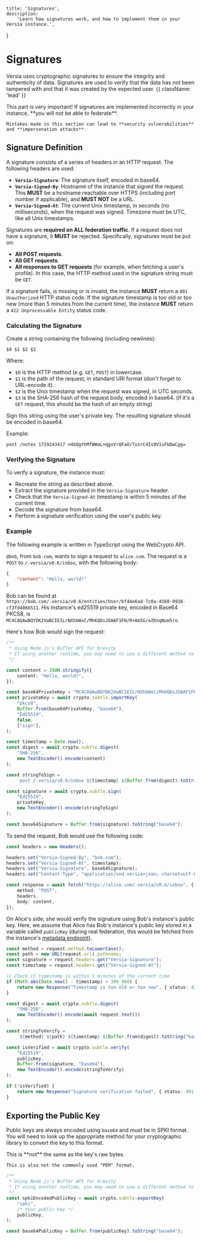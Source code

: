     title: 'Signatures',
    description:
        'Learn how signatures work, and how to implement them in your Versia instance.',
}

# Signatures

Versia uses cryptographic signatures to ensure the integrity and authenticity of data. Signatures are used to verify that the data has not been tampered with and that it was created by the expected user. {{ className: 'lead' }}

<Note>
    This part is very important! If signatures are implemented incorrectly in your instance, **you will not be able to federate**.

    Mistakes made in this section can lead to **security vulnerabilities** and **impersonation attacks**.
</Note>

## Signature Definition

A signature consists of a series of headers in an HTTP request. The following headers are used:
- **`Versia-Signature`**: The signature itself, encoded in base64.
- **`Versia-Signed-By`**: Hostname of the instance that signed the request. This **MUST** be a hostname reachable over HTTPS (including port number if applicable), and **MUST NOT** be a URL.
- **`Versia-Signed-At`**: The current Unix timestamp, in seconds (no milliseconds), when the request was signed. Timezone must be UTC, like all Unix timestamps.

Signatures are **required on ALL federation traffic**. If a request does not have a signature, it **MUST** be rejected. Specifically, signatures must be put on:
- **All POST requests**.
- **All GET requests**.
- **All responses to GET requests** (for example, when fetching a user's profile). In this case, the HTTP method used in the signature string must be `GET`.

If a signature fails, is missing or is invalid, the instance **MUST** return a `401 Unauthorized` HTTP status code. If the signature timestamp is too old or too new (more than 5 minutes from the current time), the instance **MUST** return a `422 Unprocessable Entity` status code.

### Calculating the Signature

Create a string containing the following (including newlines):
```
$0 $1 $2 $3
```

Where:
- `$0` is the HTTP method (e.g. `GET`, `POST`) in lowercase.
- `$1` is the path of the request, in standard URI format (don't forget to URL-encode it).
- `$2` is the Unix timestamp when the request was signed, in UTC seconds.
- `$3` is the SHA-256 hash of the request body, encoded in base64. (if it's a `GET` request, this should be the hash of an empty string)

Sign this string using the user's private key. The resulting signature should be encoded in base64.

Example:
```
post /notes 1729243417 n4bQgYhMfWWaL+qgxVrQFaO/TxsrC4Is0V1sFbDwCgg=
```

### Verifying the Signature

To verify a signature, the instance must:
- Recreate the string as described above.
- Extract the signature provided in the `Versia-Signature` header.
- Check that the `Versia-Signed-At` timestamp is within 5 minutes of the current time.
- Decode the signature from base64.
- Perform a signature verification using the user's public key.

### Example

The following example is written in TypeScript using the WebCrypto API.

`@bob`, from `bob.com`, wants to sign a request to `alice.com`. The request is a `POST` to `/.versia/v0.6/inbox`, with the following body:
```json
{
    "content": "Hello, world!"
}
```

Bob can be found at `https://bob.com/.versia/v0.6/entities/User/bf44e6ad-7c0a-4560-9938-cf3fd4066511`. His instance's ed25519 private key, encoded in Base64 PKCS8, is `MC4CAQAwBQYDK2VwBCIEILrNXhbWxC/MhKQDsJOAAF1FH/R+Am5G/eZKnqNum5ro`.

Here's how Bob would sign the request:
```typescript
/**
 * Using Node.js's Buffer API for brevity
 * If using another runtime, you may need to use a different method to convert to/from Base64
 */

const content = JSON.stringify({
    content: "Hello, world!",
});

const base64PrivateKey = "MC4CAQAwBQYDK2VwBCIEILrNXhbWxC/MhKQDsJOAAF1FH/R+Am5G/eZKnqNum5ro";
const privateKey = await crypto.subtle.importKey(
    "pkcs8",
    Buffer.from(base64PrivateKey, "base64"),
    "Ed25519",
    false,
    ["sign"],
);

const timestamp = Date.now();
const digest = await crypto.subtle.digest(
    "SHA-256",
    new TextEncoder().encode(content)
);

const stringToSign =
    `post /.versia/v0.6/inbox ${timestamp} ${Buffer.from(digest).toString("base64")}`;

const signature = await crypto.subtle.sign(
    "Ed25519",
    privateKey,
    new TextEncoder().encode(stringToSign)
);

const base64Signature = Buffer.from(signature).toString("base64");
```

To send the request, Bob would use the following code:

```typescript
const headers = new Headers();

headers.set("Versia-Signed-By", "bob.com");
headers.set("Versia-Signed-At", timestamp);
headers.set("Versia-Signature", base64Signature);
headers.set("Content-Type", "application/vnd.versia+json; charset=utf-8");

const response = await fetch("https://alice.com/.versia/v0.6/inbox", {
    method: "POST",
    headers,
    body: content,
});
```

On Alice's side, she would verify the signature using Bob's instance's public key. Here, we assume that Alice has Bob's instance's public key stored in a variable called `publicKey` (during real federation, this would be fetched from the instance's [metadata endpoint](/api/endpoints#instance-metadata)).

```typescript
const method = request.method.toLowerCase();
const path = new URL(request.url).pathname;
const signature = request.headers.get("Versia-Signature");
const timestamp = request.headers.get("Versia-Signed-At");

// Check if timestamp is within 5 minutes of the current time
if (Math.abs(Date.now() - timestamp) > 300_000) {
    return new Response("Timestamp is too old or too new", { status: 422 });
}

const digest = await crypto.subtle.digest(
    "SHA-256",
    new TextEncoder().encode(await request.text())
);

const stringToVerify =
    `${method} ${path} ${timestamp} ${Buffer.from(digest).toString("base64")}`;

const isVerified = await crypto.subtle.verify(
    "Ed25519",
    publicKey,
    Buffer.from(signature, "base64"),
    new TextEncoder().encode(stringToVerify)
);

if (!isVerified) {
    return new Response("Signature verification failed", { status: 401 });
}
```

## Exporting the Public Key

Public keys are always encoded using `base64` and must be in SPKI format. You will need to look up the appropriate method for your cryptographic library to convert the key to this format.

<Note>
    This is **not** the same as the key's raw bytes.

    This is also not the commonly used "PEM" format.
</Note>

```typescript {{ title: "Example using TypeScript and the WebCrypto API" }}
/**
 * Using Node.js's Buffer API for brevity
 * If using another runtime, you may need to use a different method to convert to/from Base64
 */
const spkiEncodedPublicKey = await crypto.subtle.exportKey(
    "spki",
    /* Your public key */
    publicKey,
);

const base64PublicKey = Buffer.from(publicKey).toString("base64");
```